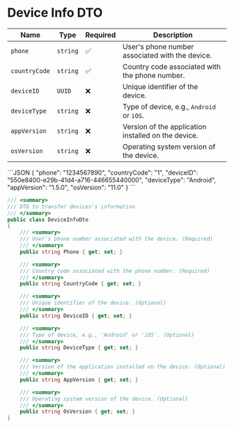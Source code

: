 

# Device Info DTO 

| Name           | Type       | Required           | Description                                   |
|----------------|------------|--------------------|-----------------------------------------------|
| `phone`        | `string`   | :white_check_mark: | User's phone number associated with the device. |
| `countryCode`  | `string`   | :white_check_mark: | Country code associated with the phone number. |
| `deviceID`     | `UUID`     | :x:                | Unique identifier of the device.             |
| `deviceType`   | `string`   | :x:                | Type of device, e.g., `Android` or `iOS`.    |
| `appVersion`   | `string`   | :x:                | Version of the application installed on the device. |
| `osVersion`    | `string`   | :x:                | Operating system version of the device.      |





<Tabs>
  <TabItem value="json" label="Json">
```JSON
{
  "phone": "1234567890",
  "countryCode": "1",
  "deviceID": "550e8400-e29b-41d4-a716-446655440000",
  "deviceType": "Android",
  "appVersion": "1.5.0",
  "osVersion": "11.0"
}
```

  </TabItem>

  <TabItem value="c#" label="C#">

```C#
/// <summary>
/// DTO to transfer devices's information
/// </summary>
public class DeviceInfoDto
{
    /// <summary>
    /// User's phone number associated with the device. (Required)
    /// </summary> 
    public string Phone { get; set; }

    /// <summary>
    /// Country code associated with the phone number. (Required)
    /// </summary>
    public string CountryCode { get; set; }

    /// <summary>
    /// Unique identifier of the device. (Optional)
    /// </summary>
    public string DeviceID { get; set; }

    /// <summary>
    /// Type of device, e.g., 'Android' or 'iOS'. (Optional)
    /// </summary>
    public string DeviceType { get; set; }

    /// <summary>
    /// Version of the application installed on the device. (Optional)
    /// </summary>
    public string AppVersion { get; set; }

    /// <summary>
    /// Operating system version of the device. (Optional)
    /// </summary>
    public string OsVersion { get; set; }
}

```

  </TabItem>

  
</Tabs>
